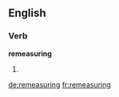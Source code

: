 ==English==

===Verb===
'''remeasuring'''

# {{third-person singular of|[[remeasure]]}}

[[de:remeasuring]]
[[fr:remeasuring]]